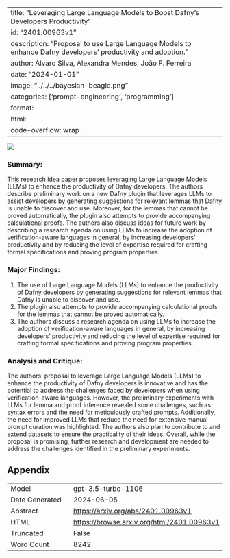 
---
title: "Leveraging Large Language Models to Boost Dafny's Developers Productivity"
id: "2401.00963v1"
description: "Proposal to use Large Language Models to enhance Dafny developers' productivity and adoption."
author: Álvaro Silva, Alexandra Mendes, João F. Ferreira
date: "2024-01-01"
image: "../../../bayesian-beagle.png"
categories: ['prompt-engineering', 'programming']
format:
  html:
    code-overflow: wrap
---

![](../../../bayesian-beagle.png)

### **Summary:**
This research idea paper proposes leveraging Large Language Models (LLMs) to enhance the productivity of Dafny developers. The authors describe preliminary work on a new Dafny plugin that leverages LLMs to assist developers by generating suggestions for relevant lemmas that Dafny is unable to discover and use. Moreover, for the lemmas that cannot be proved automatically, the plugin also attempts to provide accompanying calculational proofs. The authors also discuss ideas for future work by describing a research agenda on using LLMs to increase the adoption of verification-aware languages in general, by increasing developers' productivity and by reducing the level of expertise required for crafting formal specifications and proving program properties.

### Major Findings:
1. The use of Large Language Models (LLMs) to enhance the productivity of Dafny developers by generating suggestions for relevant lemmas that Dafny is unable to discover and use.
2. The plugin also attempts to provide accompanying calculational proofs for the lemmas that cannot be proved automatically.
3. The authors discuss a research agenda on using LLMs to increase the adoption of verification-aware languages in general, by increasing developers' productivity and reducing the level of expertise required for crafting formal specifications and proving program properties.

### Analysis and Critique:
The authors' proposal to leverage Large Language Models (LLMs) to enhance the productivity of Dafny developers is innovative and has the potential to address the challenges faced by developers when using verification-aware languages. However, the preliminary experiments with LLMs for lemma and proof inference revealed some challenges, such as syntax errors and the need for meticulously crafted prompts. Additionally, the need for improved LLMs that reduce the need for extensive manual prompt curation was highlighted. The authors also plan to contribute to and extend datasets to ensure the practicality of their ideas. Overall, while the proposal is promising, further research and development are needed to address the challenges identified in the preliminary experiments.

## Appendix

|          |          |
|----------|----------|
| Model     | gpt-3.5-turbo-1106       |
| Date Generated     | 2024-06-05       |
| Abstract | [https://arxiv.org/abs/2401.00963v1](https://arxiv.org/abs/2401.00963v1)        |
| HTML     | [https://browse.arxiv.org/html/2401.00963v1](https://browse.arxiv.org/html/2401.00963v1)       |
| Truncated       | False       |
| Word Count       | 8242       |